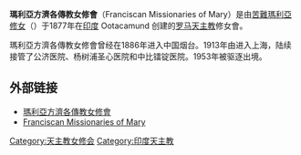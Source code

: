 {{unreferenced|time=2017-07-23T10:37:34+00:00}}
'''瑪利亞方濟各傳教女修會'''（Franciscan Missionaries of Mary）是由[[苦難瑪利亞修女|苦難瑪利亞修女]]（{{lang|fr|Hélène Marie Philippine de Chappotin de Neuville}}）于1877年在[[印度|印度]] Ootacamund 创建的[[罗马天主教|罗马天主教]]修女會。

瑪利亞方濟各傳教女修會曾经在1886年进入中国烟台。1913年由进入上海，陆续接管了公济医院、杨树浦圣心医院和中比镭锭医院。1953年被驱逐出境。

==外部链接==
* [https://web.archive.org/web/20061012025319/http://www.catholic.org.tw/fmmtw/ 瑪利亞方濟各傳教女修會]
* [https://web.archive.org/web/20070807164101/http://www.fmm.org/ Franciscan Missionaries of Mary]
{{Christianity-stub}}

[[Category:天主教女修会|Category:天主教女修会]]
[[Category:印度天主教|Category:印度天主教]]